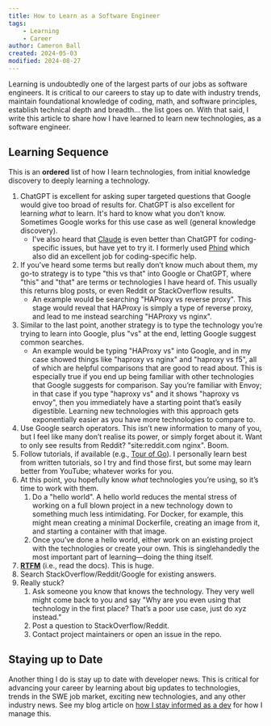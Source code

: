 ```yaml
---
title: How to Learn as a Software Engineer
tags:
    - Learning
    - Career
author: Cameron Ball
created: 2024-05-03
modified: 2024-08-27
---
```


Learning is undoubtedly one of the largest parts of our jobs as software engineers. It is critical to our careers to stay up to date with industry trends, maintain foundational knowledge of coding, math, and software principles, establish technical depth and breadth... the list goes on. With that said, I write this article to share how I have learned to learn new technologies, as a software engineer.

## Learning Sequence

This is an **ordered** list of how I learn technologies, from initial knowledge discovery to deeply learning a technology.

1. ChatGPT is excellent for asking super targeted questions that Google would give too broad of results for. ChatGPT is also excellent for learning _what_ to learn. It's hard to know what you don’t know. Sometimes Google works for this use case as well (general knowledge discovery).
    - I've also heard that [Claude](https://claude.ai) is even better than ChatGPT for coding-specific issues, but have yet to try it. I formerly used [Phind](https://www.phind.com) which also did an excellent job for coding-specific help.
2. If you've heard some terms but really don’t know much about them, my go-to strategy is to type "this vs that" into Google or ChatGPT, where "this" and "that" are terms or technologies I have heard of. This usually this returns blog posts, or even Reddit or StackOverflow results.
    - An example would be searching "HAProxy vs reverse proxy". This stage would reveal that HAProxy is simply a type of reverse proxy, and lead to me instead searching "HAProxy vs nginx".
3. Similar to the last point, another strategy is to type the technology you’re trying to learn into Google, plus "vs" at the end, letting Google suggest common searches.
    - An example would be typing "HAProxy vs" into Google, and in my case showed things like "haproxy vs nginx" and "haproxy vs f5", all of which are helpful comparisons that are good to read about. This is especially true if you end up being familiar with other technologies that Google suggests for comparison. Say you’re familiar with Envoy; in that case if you type "haproxy vs" and it shows "haproxy vs envoy", then you immediately have a starting point that’s easily digestible. Learning new technologies with this approach gets exponentially easier as you have more technologies to compare to.
4. Use Google search operators. This isn’t new information to many of you, but I feel like many don’t realise its power, or simply forget about it. Want to only see results from Reddit? "site:reddit.com nginx". Boom.
5. Follow tutorials, if available (e.g., [Tour of Go](https://go.dev/tour)). I personally learn best from written tutorials, so I try and find those first, but some may learn better from YouTube; whatever works for you.
6. At this point, you hopefully know _what_ technologies you’re using, so it’s time to work with them.
    1. Do a "hello world". A hello world reduces the mental stress of working on a full blown project in a new technology down to something much less intimidating. For Docker, for example, this might mean creating a minimal Dockerfile, creating an image from it, and starting a container with that image.
    2. Once you’ve done a hello world, either work on an existing project with the technologies or create your own. This is singlehandedly the most important part of learning—doing the thing itself.
7. [**RTFM**](https://en.wikipedia.org/wiki/RTFM) (i.e., read the docs). This is huge.
8. Search StackOverflow/Reddit/Google for existing answers.
9. Really stuck?
    1. Ask someone you know that knows the technology. They very well might come back to you and say "Why are you even using that technology in the first place? That’s a poor use case, just do xyz instead."
    2. Post a question to StackOverflow/Reddit.
    3. Contact project maintainers or open an issue in the repo.

## Staying up to Date

Another thing I do is stay up to date with developer news. This is critical for advancing your career by learning about big updates to technologies, trends in the SWE job market, exciting new technologies, and any other industry news. See my blog article on [how I stay informed as a dev](https://blog.camball.io/how-i-stay-informed-as-a-dev) for how I manage this.
